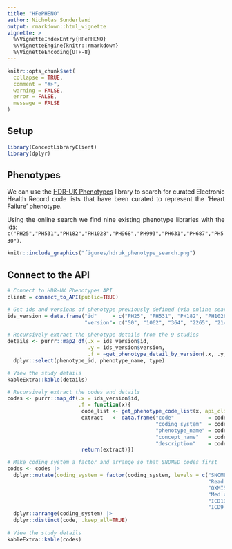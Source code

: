 ```yaml
---
title: "HFePHENO"
author: Nicholas Sunderland
output: rmarkdown::html_vignette
vignette: >
  %\VignetteIndexEntry{HFePHENO}
  %\VignetteEngine{knitr::rmarkdown}
  %\VignetteEncoding{UTF-8}
---
```

<style>
body{text-align: justify}
</style>
```r
knitr::opts_chunk$set(
  collapse = TRUE,
  comment = "#>", 
  warning = FALSE,
  error = FALSE,
  message = FALSE
)
```
## Setup
```r
library(ConceptLibraryClient)
library(dplyr)
```

## Phenotypes
We can use the [HDR-UK Phenotypes](https://phenotypes.healthdatagateway.org) library to search for
curated Electronic Health Record code lists that have been curated to represent the 'Heart Failure'
phenotype.

Using the online search we find nine existing phenotype libraries with the ids: `c("PH25","PH531","PH182","PH1028","PH968","PH993","PH631","PH687","PH530")`.

```r
knitr::include_graphics("figures/hdruk_phenotype_search.png")
```

## Connect to the API
```r
# Connect to HDR-UK Phenotypes API
client = connect_to_API(public=TRUE)

# Get ids and versions of phenotype previously defined (via online search for 'Heart Failure')
ids_version = data.frame("id"     = c("PH25", "PH531", "PH182", "PH1028", "PH968", "PH993", "PH631", "PH687", "PH530"),
                         "version"= c("50", "1062", "364", "2265", "2146", "2171", "1262", "1374", "1060"))

# Recursively extract the phenotype details from the 9 studies
details <- purrr::map2_df(.x = ids_version$id, 
                          .y = ids_version$version, 
                          .f = ~get_phenotype_detail_by_version(.x, .y, api_client=client)) |>
  dplyr::select(phenotype_id, phenotype_name, type)

# View the study details
kableExtra::kable(details)

# Recursively extract the codes and details 
codes <- purrr::map_df(.x = ids_version$id, 
                       .f = function(x){
                        code_list <- get_phenotype_code_list(x, api_client=client)
                        extract   <- data.frame("code"           = code_list$code,
                                                "coding_system"  = code_list$coding_system,
                                                "phenotype_name" = code_list$phenotype_name,
                                                "concept_name"   = code_list$concept_name,
                                                "description"    = code_list$description)
                        return(extract)})

# Make coding system a factor and arrange so that SNOMED codes first
codes <- codes |> 
  dplyr::mutate(coding_system = factor(coding_system, levels = c("SNOMED  CT codes",
                                                                 "Read codes v2",
                                                                 "OXMIS codes",
                                                                 "Med codes",
                                                                 "ICD10 codes",    
                                                                 "ICD9 codes"))) |>
  dplyr::arrange(coding_system) |>
  dplyr::distinct(code, .keep_all=TRUE)
  
# View the study details
kableExtra::kable(codes)
```
